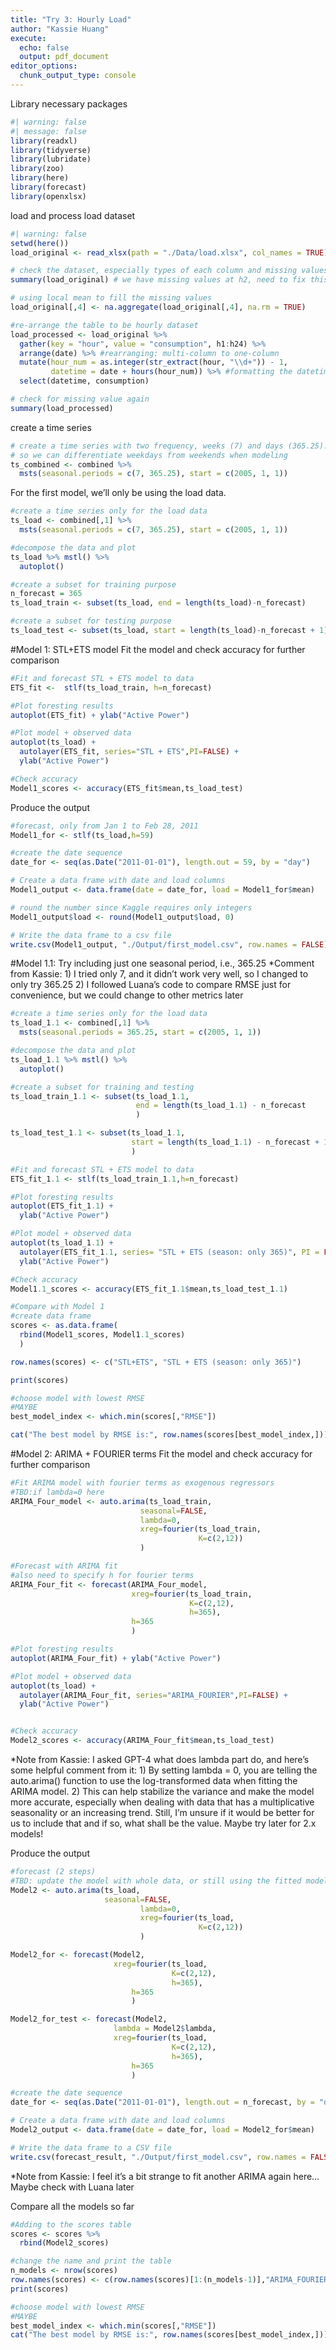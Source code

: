 ```yaml
---
title: "Try 3: Hourly Load"
author: "Kassie Huang"
execute:
  echo: false
  output: pdf_document
editor_options: 
  chunk_output_type: console
---
```


Library necessary packages

```r
#| warning: false
#| message: false
library(readxl)
library(tidyverse)
library(lubridate)
library(zoo)
library(here)
library(forecast)
library(openxlsx)
```

load and process load dataset

```r
#| warning: false
setwd(here())
load_original <- read_xlsx(path = "./Data/load.xlsx", col_names = TRUE)

# check the dataset, especially types of each column and missing values
summary(load_original) # we have missing values at h2, need to fix this

# using local mean to fill the missing values
load_original[,4] <- na.aggregate(load_original[,4], na.rm = TRUE)

#re-arrange the table to be hourly dataset
load_processed <- load_original %>%
  gather(key = "hour", value = "consumption", h1:h24) %>%
  arrange(date) %>% #rearranging: multi-column to one-column
  mutate(hour_num = as.integer(str_extract(hour, "\\d+")) - 1,
         datetime = date + hours(hour_num)) %>% #formatting the datetime column
  select(datetime, consumption)

# check for missing value again
summary(load_processed)
```

create a time series 
```r

# create a time series with two frequency, weeks (7) and days (365.25).
# so we can differentiate weekdays from weekends when modeling
ts_combined <- combined %>%
  msts(seasonal.periods = c(7, 365.25), start = c(2005, 1, 1))
```

For the first model, we'll only be using the load data.

```r
#create a time series only for the load data
ts_load <- combined[,1] %>%
  msts(seasonal.periods = c(7, 365.25), start = c(2005, 1, 1))

#decompose the data and plot
ts_load %>% mstl() %>%
  autoplot()

#create a subset for training purpose
n_forecast = 365
ts_load_train <- subset(ts_load, end = length(ts_load)-n_forecast)

#create a subset for testing purpose
ts_load_test <- subset(ts_load, start = length(ts_load)-n_forecast + 1)
```

#Model 1: STL+ETS model Fit the model and check accuracy for further comparison

```r
#Fit and forecast STL + ETS model to data
ETS_fit <-  stlf(ts_load_train, h=n_forecast)

#Plot foresting results
autoplot(ETS_fit) + ylab("Active Power")

#Plot model + observed data
autoplot(ts_load) +
  autolayer(ETS_fit, series="STL + ETS",PI=FALSE) +
  ylab("Active Power")

#Check accuracy
Model1_scores <- accuracy(ETS_fit$mean,ts_load_test)

```

Produce the output

```r
#forecast, only from Jan 1 to Feb 28, 2011
Model1_for <- stlf(ts_load,h=59)

#create the date sequence
date_for <- seq(as.Date("2011-01-01"), length.out = 59, by = "day")

# Create a data frame with date and load columns
Model1_output <- data.frame(date = date_for, load = Model1_for$mean)

# round the number since Kaggle requires only integers
Model1_output$load <- round(Model1_output$load, 0)

# Write the data frame to a csv file
write.csv(Model1_output, "./Output/first_model.csv", row.names = FALSE)
```

#Model 1.1: Try including just one seasonal period, i.e., 365.25 \*Comment from Kassie: 1) I tried only 7, and it didn't work very well, so I changed to only try 365.25 2) I followed Luana's code to compare RMSE just for convenience, but we could change to other metrics later

```r
#create a time series only for the load data
ts_load_1.1 <- combined[,1] %>%
  msts(seasonal.periods = 365.25, start = c(2005, 1, 1))

#decompose the data and plot
ts_load_1.1 %>% mstl() %>%
  autoplot()

#create a subset for training and testing
ts_load_train_1.1 <- subset(ts_load_1.1, 
                            end = length(ts_load_1.1) - n_forecast
                            )

ts_load_test_1.1 <- subset(ts_load_1.1, 
                           start = length(ts_load_1.1) - n_forecast + 1
                           )

#Fit and forecast STL + ETS model to data
ETS_fit_1.1 <- stlf(ts_load_train_1.1,h=n_forecast)

#Plot foresting results
autoplot(ETS_fit_1.1) + 
  ylab("Active Power")

#Plot model + observed data
autoplot(ts_load_1.1) +
  autolayer(ETS_fit_1.1, series= "STL + ETS (season: only 365)", PI = FALSE) +
  ylab("Active Power")

#Check accuracy
Model1.1_scores <- accuracy(ETS_fit_1.1$mean,ts_load_test_1.1)

#Compare with Model 1
#create data frame
scores <- as.data.frame(
  rbind(Model1_scores, Model1.1_scores)
  )

row.names(scores) <- c("STL+ETS", "STL + ETS (season: only 365)")

print(scores)

#choose model with lowest RMSE
#MAYBE
best_model_index <- which.min(scores[,"RMSE"])

cat("The best model by RMSE is:", row.names(scores[best_model_index,]))      

```

#Model 2: ARIMA + FOURIER terms Fit the model and check accuracy for further comparison

```r
#Fit ARIMA model with fourier terms as exogenous regressors
#TBD:if lambda=0 here
ARIMA_Four_model <- auto.arima(ts_load_train, 
                             seasonal=FALSE, 
                             lambda=0,
                             xreg=fourier(ts_load_train, 
                                          K=c(2,12))
                             )

#Forecast with ARIMA fit
#also need to specify h for fourier terms
ARIMA_Four_fit <- forecast(ARIMA_Four_model,
                           xreg=fourier(ts_load_train,
                                        K=c(2,12),
                                        h=365),
                           h=365
                           ) 

#Plot foresting results
autoplot(ARIMA_Four_fit) + ylab("Active Power")

#Plot model + observed data
autoplot(ts_load) +
  autolayer(ARIMA_Four_fit, series="ARIMA_FOURIER",PI=FALSE) +
  ylab("Active Power")


#Check accuracy
Model2_scores <- accuracy(ARIMA_Four_fit$mean,ts_load_test)

```

\*Note from Kassie: I asked GPT-4 what does lambda part do, and here's some helpful comment from it: 1) By setting lambda = 0, you are telling the auto.arima() function to use the log-transformed data when fitting the ARIMA model. 2) This can help stabilize the variance and make the model more accurate, especially when dealing with data that has a multiplicative seasonality or an increasing trend. Still, I'm unsure if it would be better for us to include that and if so, what shall be the value. Maybe try later for 2.x models!

Produce the output

```r
#forecast (2 steps)
#TBD: update the model with whole data, or still using the fitted model?
Model2 <- auto.arima(ts_load, 
                     seasonal=FALSE, 
                             lambda=0,
                             xreg=fourier(ts_load, 
                                          K=c(2,12))
                             )

Model2_for <- forecast(Model2,
                       xreg=fourier(ts_load,
                                    K=c(2,12),
                                    h=365),
                           h=365
                           ) 

Model2_for_test <- forecast(Model2,
                       lambda = Model2$lambda,
                       xreg=fourier(ts_load,
                                    K=c(2,12),
                                    h=365),
                           h=365
                           ) 

#create the date sequence
date_for <- seq(as.Date("2011-01-01"), length.out = n_forecast, by = "day")

# Create a data frame with date and load columns
Model2_output <- data.frame(date = date_for, load = Model2_for$mean)

# Write the data frame to a CSV file
write.csv(forecast_result, "./Output/first_model.csv", row.names = FALSE)

```

\*Note from Kassie: I feel it's a bit strange to fit another ARIMA again here... Maybe check with Luana later

Compare all the models so far

```r

#Adding to the scores table
scores <- scores %>%
  rbind(Model2_scores)

#change the name and print the table
n_models <- nrow(scores)
row.names(scores) <- c(row.names(scores)[1:(n_models-1)],"ARIMA_FOURIER")
print(scores)

#choose model with lowest RMSE
#MAYBE
best_model_index <- which.min(scores[,"RMSE"])
cat("The best model by RMSE is:", row.names(scores[best_model_index,]))   
```
